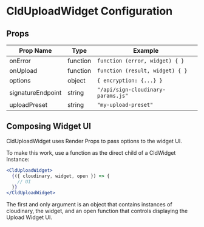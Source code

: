 

<Head>
  <title>CldUploadWidget Configuration - Next Cloudinary</title>
  <meta name="og:title" content="CldUploadWidget Configuration - Next Cloudinary" />
  <meta name="og:url" content={`https://next-cloudinary.spacejelly.dev/components/clduploadwidget/configuration`} />
</Head>

<OgImage
  title="CldUploadWidget Configuration"
  twitterTitle="CldUploadWidget Configuration"
/>

# CldUploadWidget Configuration

## Props

| Prop Name          | Type               | Example                                |
|--------------------|--------------------|----------------------------------------|
| onError            | function           | `function (error, widget) { }`         |
| onUpload           | function           | `function (result, widget) { }`        |
| options            | object             | `{ encryption: {...} }`                |
| signatureEndpoint  | string             | `"/api/sign-cloudinary-params.js"`     |
| uploadPreset       | string             | `"my-upload-preset"`                   |

## Composing Widget UI

CldUploadWidget uses Render Props to pass options to the widget UI.

To make this work, use a function as the direct child of a CldWidget Instance:

```jsx
<CldUploadWidget>
  {({ cloudinary, widget, open }) => {
    // UI
  }}
</CldUploadWidget>
```

The first and only argument is an object that contains instances of cloudinary, the widget, and an open function that controls displaying the Upload Widget UI.
